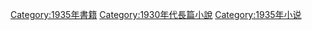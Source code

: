 {{cat year nav
| year = 1935
| cat = 長篇小說
| sortkey = 長篇小說
| article = 長篇小說
| in = 
}}

[[Category:1935年書籍|Category:1935年書籍]]
[[Category:1930年代長篇小說|Category:1930年代長篇小說]]
[[Category:1935年小说|Category:1935年小说]]